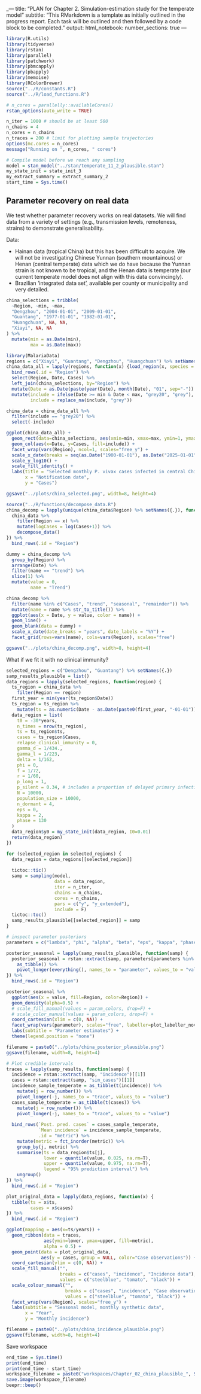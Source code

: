 _---
title: "PLAN for Chapter 2. Simulation-estimation study for the temperate model"
subtitle: "This RMarkdown is a template as initially outlined in the progress report. Each task will be outlined and then followed by a code block to be completed."
output:
html_notebook:
number_sections: true
---

```r
library(R.utils)
library(tidyverse)
library(rstan)
library(parallel)
library(patchwork)
library(pbmcapply)
library(pbapply)
library(memoise)
library(RColorBrewer)
source("../R/constants.R")
source("../R/load_functions.R")

# n_cores = parallelly::availableCores()
rstan_options(auto_write = TRUE)

n_iter = 1000 # should be at least 500
n_chains = 4
n_cores = n_chains
n_traces = 200 # limit for plotting sample trajectories
options(mc.cores = n_cores)
message("Running on ", n_cores, " cores")

# Compile model before we reach any sampling
model = stan_model("../stan/temperate_11_2_plausible.stan")
my_state_init = state_init_3
my_extract_summary = extract_summary_2
start_time = Sys.time()
```
## Parameter recovery on real data

We test whether parameter recovery works on real datasets. We will find data from a variety of settings (e.g., transmission levels, remoteness, strains) to demonstrate generalisability.

Data:

- Hainan data (tropical China) but this has been difficult to acquire.
We will not be investigating Chinese Yunnan (southern mountainous) or Henan (central temperate) data which we do have because the Yunnan strain is not known to be tropical, and the Henan data is temperate (our current temperate model does not align with this data convincingly).
- Brazilian 'integrated data set', available per county or municipality and very detailed.

```r
china_selections = tribble(
  ~Region, ~min, ~max,
  "Dengzhou", "2004-01-01", "2009-01-01",
  "Guantang", "1977-01-01", "1982-01-01",
  "Huangchuan", NA, NA,
  "Xiayi", NA, NA
) %>%
  mutate(min = as.Date(min),
         max = as.Date(max))

library(MalariaData)
regions = c("Xiayi", "Guantang", "Dengzhou", "Huangchuan") %>% setNames({.})
china_data_all = lapply(regions, function(x) {load_region(x, species = "Vivax", source="Local")}) %>%
  bind_rows(.id = "Region") %>%
  select(Region, Date, Cases) %>%
  left_join(china_selections, by="Region") %>%
  mutate(Date = as.Date(paste(year(Date), month(Date), "01", sep="-")) + months(1) - days(1)) %>% # Align to last day of the month
  mutate(include = ifelse(Date >= min & Date < max, "grey20", "grey"),
         include = replace_na(include, "grey"))

china_data = china_data_all %>%
  filter(include == "grey20") %>%
  select(-include)

ggplot(china_data_all) +
  geom_rect(data=china_selections, aes(xmin=min, xmax=max, ymin=1, ymax=Inf, x=NULL, y=NULL), alpha=0.4, fill="tomato") +
  geom_col(aes(x=Date, y=Cases, fill=include)) +
  facet_wrap(vars(Region), ncol=1, scales="free_y") +
  scale_x_date(breaks = seq(as.Date("1900-01-01"), as.Date("2025-01-01"), by="2 years"), date_labels = "%Y", limits=c(NA_Date_, as.Date("2009-12-31"))) +
  scale_y_log10() +
  scale_fill_identity() +
  labs(title = "Selected monthly P. vivax cases infected in central China",
       x = "Notification date",
       y = "Cases")

ggsave("../plots/china_selected.png", width=8, height=4)
```

```r
source("../R/functions/decompose_data.R")
china_decomp = lapply(unique(china_data$Region) %>% setNames({.}), function(x) {
  china_data %>%
    filter(Region == x) %>%
    mutate(logCases = log(Cases+1)) %>%
    decompose_data()
}) %>%
  bind_rows(.id = "Region")

dummy = china_decomp %>%
  group_by(Region) %>%
  arrange(Date) %>%
  filter(name == "trend") %>%
  slice(1) %>%
  mutate(value = 0,
         name = "Trend")

china_decomp %>%
  filter(name %in% c("Cases", "trend", "seasonal", "remainder")) %>%
  mutate(name = name %>% str_to_title()) %>%
  ggplot(aes(x = Date, y = value, color = name)) +
  geom_line() +
  geom_blank(data = dummy) +
  scale_x_date(date_breaks = "years", date_labels = "%Y") +
  facet_grid(rows=vars(name), cols=vars(Region), scales="free")

ggsave("../plots/china_decomp.png", width=8, height=4)
```

What if we fit it with no clinical immunity?

```r
selected_regions = c("Dengzhou", "Guantang") %>% setNames({.})
samp_results_plausible = list()
data_regions = lapply(selected_regions, function(region) {
  ts_region = china_data %>%
    filter(Region == region)
  first_year = min(year(ts_region$Date))
  ts_region = ts_region %>%
    mutate(ts = as.numeric(Date - as.Date(paste0(first_year, "-01-01"))))
  data_region = list(
    t0 = -30*years,
    n_times = nrow(ts_region),
    ts = ts_region$ts,
    cases = ts_region$Cases,
    relapse_clinical_immunity = 0,
    gamma_d = 1/434.,
    gamma_l = 1/223,
    delta = 1/162,
    phi = 0,
    f = 1/72,
    r = 1/60,
    p_long = 1,
    p_silent = 0.34, # includes a proportion of delayed primary infections
    N = 10000,
    population_size = 10000,
    n_dormant = 4,
    eps = 0,
    kappa = 2,
    phase = 130
  )
  data_region$y0 = my_state_init(data_region, I0=0.01)
  return(data_region)
})

for (selected_region in selected_regions) {
  data_region = data_regions[[selected_region]]
  
  tictoc::tic()
  samp = sampling(model,
                  data = data_region,
                  iter = n_iter,
                  chains = n_chains,
                  cores = n_chains,
                  pars = c("y", "y_extended"),
                  include = F)
  tictoc::toc()
  samp_results_plausible[[selected_region]] = samp
}
```

```r
# inspect parameter posteriors
parameters = c("lambda", "phi", "alpha", "beta", "eps", "kappa", "phase", "psi", "relapse_clinical_immunity", "p_long", "p_silent")

posterior_seasonal = lapply(samp_results_plausible, function(samp) {
  posterior_seasonal = rstan::extract(samp, parameters[parameters %in% names(samp)]) %>%
    as_tibble() %>%
    pivot_longer(everything(), names_to = "parameter", values_to = "value")
}) %>%
  bind_rows(.id = "Region")

posterior_seasonal %>%
  ggplot(aes(x = value, fill=Region, color=Region)) +
  geom_density(alpha=0.5) +
  # scale_fill_manual(values = param_colors, drop=F) +
  # scale_color_manual(values = param_colors, drop=F) +
  coord_cartesian(xlim = c(0, NA)) +
  facet_wrap(vars(parameter), scales="free", labeller=plot_labeller_novar) +
  labs(subtitle = "Parameter estimates") +
  theme(legend.position = "none")

filename = paste0("../plots/china_posterior_plausible.png")
ggsave(filename, width=8, height=4)

# Plot credible intervals
traces = lapply(samp_results, function(samp) {
  incidence = rstan::extract(samp, "incidence")[[1]]
  cases = rstan::extract(samp, "sim_cases")[[1]]
  incidence_sample_temperate = as_tibble(t(incidence)) %>%
    mutate(j = row_number()) %>%
    pivot_longer(-j, names_to = "trace", values_to = "value")
  cases_sample_temperate = as_tibble(t(cases)) %>%
    mutate(j = row_number()) %>%
    pivot_longer(-j, names_to = "trace", values_to = "value")
  
  bind_rows(`Post. pred. cases` = cases_sample_temperate,
            `Mean incidence` = incidence_sample_temperate,
            .id = "metric") %>%
    mutate(metric = fct_inorder(metric)) %>%
    group_by(j, metric) %>%
    summarise(ts = data_region$ts[j],
              lower = quantile(value, 0.025, na.rm=T),
              upper = quantile(value, 0.975, na.rm=T),
              legend = "95% prediction interval") %>%
    ungroup()
}) %>%
  bind_rows(.id = "Region")

plot_original_data = lapply(data_regions, function(x) {
  tibble(ts = x$ts,
         cases = x$cases)
}) %>%
  bind_rows(.id = "Region")

ggplot(mapping = aes(x=ts/years)) +
  geom_ribbon(data = traces,
              aes(ymin=lower, ymax=upper, fill=metric),
              alpha = 0.5) +
  geom_point(data = plot_original_data,
             aes(y = cases, group = NULL, color="Case observations")) +
  coord_cartesian(ylim = c(0, NA)) +
  scale_fill_manual("", 
                    breaks = c("cases", "incidence", "Incidence data"),
                    values = c("steelblue", "tomato", "black")) +
  scale_colour_manual("", 
                      breaks = c("cases", "incidence", "Case observations"),
                      values = c("steelblue", "tomato", "black")) +
  facet_wrap(vars(Region), scales="free_y") +
  labs(subtitle = "Seasonal model, monthly synthetic data",
       x = "Year",
       y = "Monthly incidence")

filename = paste0("../plots/china_incidence_plausible.png")
ggsave(filename, width=8, height=4)
```

Save workspace

```r
end_time = Sys.time()
print(end_time)
print(end_time - start_time)
workspace_filename = paste0("workspaces/Chapter_02_china_plausible_", Sys.Date(), ".RData")
save.image(workspace_filename)
beepr::beep()
```

